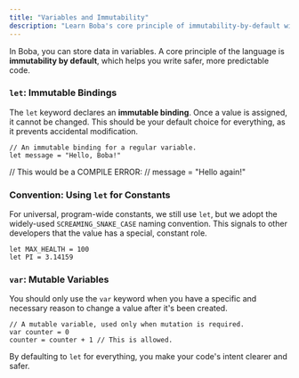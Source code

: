 ```yaml
---
title: "Variables and Immutability"
description: "Learn Boba's core principle of immutability-by-default with `let` and `var`."
---
```


In Boba, you can store data in variables. A core principle of the language is **immutability by default**, which helps you write safer, more predictable code.

### `let`: Immutable Bindings

The `let` keyword declares an **immutable binding**. Once a value is assigned, it cannot be changed. This should be your default choice for everything, as it prevents accidental modification.
```boba
// An immutable binding for a regular variable.
let message = "Hello, Boba!"
```
// This would be a COMPILE ERROR: // message = "Hello again!"

### Convention: Using `let` for Constants
For universal, program-wide constants, we still use `let`, but we adopt the widely-used `SCREAMING_SNAKE_CASE` naming convention. This signals to other developers that the value has a special, constant role.

```boba
let MAX_HEALTH = 100
let PI = 3.14159
```

### `var`: Mutable Variables

You should only use the `var` keyword when you have a specific and necessary reason to change a value after it's been created.

```boba
// A mutable variable, used only when mutation is required.
var counter = 0
counter = counter + 1 // This is allowed.
```

By defaulting to `let` for everything, you make your code's intent clearer and safer.
